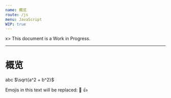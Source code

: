 ```yaml
---
name: 概览
route: /js
menu: JavaScript
WIP: true
---
```


x> This document is a Work in Progress.

---


<TopMenu/>

# 概览

abc $\sqrt{a^2 + b^2}$

Emojis in this text will be replaced: :dog: :+1:
